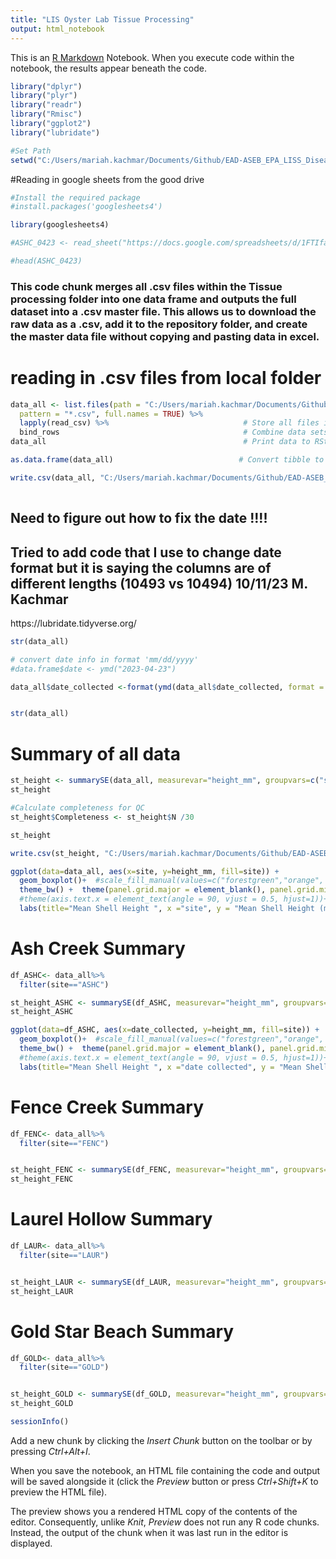 ```yaml
---
title: "LIS Oyster Lab Tissue Processing"
output: html_notebook
---
```


This is an [R Markdown](http://rmarkdown.rstudio.com) Notebook. When you execute code within the notebook, the results appear beneath the code. 


```r
library("dplyr")                                    
library("plyr")                                     
library("readr")             
library("Rmisc")
library("ggplot2")
library("lubridate")
```

```r
#Set Path
setwd("C:/Users/mariah.kachmar/Documents/Github/EAD-ASEB_EPA_LISS_Disease_Surveillance/Lab_Data_TissueProcessing")
```

#Reading in google sheets from the good drive

```r
#Install the required package
#install.packages('googlesheets4')

library(googlesheets4)
```

```r
#ASHC_0423 <- read_sheet("https://docs.google.com/spreadsheets/d/1FTIfau5DBKxqmWdYpQB--2qYXgYGwsqRw3Qxy7Zi7Wk/edit?usp=drive_link")
```

```r
#head(ASHC_0423)
```

### This code chunk merges all .csv files within the Tissue processing folder into one data frame and outputs the full dataset into a .csv master file. This allows us to download the raw data as a .csv, add it to the repository folder, and create the master data file without copying and pasting data in excel.
# reading in .csv files from local folder
```r
data_all <- list.files(path = "C:/Users/mariah.kachmar/Documents/Github/EAD-ASEB_EPA_LISS_Disease_Surveillance/Lab_Data_TissueProcessing/Files_by_Month",                           # Identify all CSV files
  pattern = "*.csv", full.names = TRUE) %>% 
  lapply(read_csv) %>%                              # Store all files in list
  bind_rows                                         # Combine data sets into one data set 
data_all                                            # Print data to RStudio console

as.data.frame(data_all)                            # Convert tibble to data.frame

write.csv(data_all, "C:/Users/mariah.kachmar/Documents/Github/EAD-ASEB_EPA_LISS_Disease_Surveillance/Lab_Data_TissueProcessing\\All_tissue_processing_data.csv", row.names=FALSE)
 
```


## Need to figure out how to fix the date !!!!
## Tried to add code that I use to change date format but it is saying the columns are of different lengths (10493 vs 10494) 10/11/23 M. Kachmar
 https://lubridate.tidyverse.org/
```r
str(data_all)

# convert date info in format 'mm/dd/yyyy'
#data.frame$date <- ymd("2023-04-23")

data_all$date_collected <-format(ymd(data_all$date_collected, format = "%m-%d-%Y"))


str(data_all)

```


# Summary of all data 
```r
st_height <- summarySE(data_all, measurevar="height_mm", groupvars=c("site", "date_collected"))
st_height 

#Calculate completeness for QC
st_height$Completeness <- st_height$N /30

st_height

write.csv(st_height, "C:/Users/mariah.kachmar/Documents/Github/EAD-ASEB_EPA_LISS_Disease_Surveillance/Lab_Data_TissueProcessing\\Completeness_tissue_processing_data.csv", row.names=FALSE)
```
```r
ggplot(data=data_all, aes(x=site, y=height_mm, fill=site)) +
  geom_boxplot()+  #scale_fill_manual(values=c("forestgreen","orange", "purple"))+
  theme_bw() +  theme(panel.grid.major = element_blank(), panel.grid.minor = element_blank())+ 
  #theme(axis.text.x = element_text(angle = 90, vjust = 0.5, hjust=1))+
  labs(title="Mean Shell Height ", x ="site", y = "Mean Shell Height (mm)")
```


# Ash Creek Summary
```r
df_ASHC<- data_all%>%
  filter(site=="ASHC")

st_height_ASHC <- summarySE(df_ASHC, measurevar="height_mm", groupvars=c("date_collected"))
st_height_ASHC
```


```r
ggplot(data=df_ASHC, aes(x=date_collected, y=height_mm, fill=site)) +
  geom_boxplot()+  #scale_fill_manual(values=c("forestgreen","orange", "purple"))+
  theme_bw() +  theme(panel.grid.major = element_blank(), panel.grid.minor = element_blank())+ 
  #theme(axis.text.x = element_text(angle = 90, vjust = 0.5, hjust=1))+
  labs(title="Mean Shell Height ", x ="date collected", y = "Mean Shell Height (mm)")
```
# Fence Creek Summary
```r
df_FENC<- data_all%>%
  filter(site=="FENC")


st_height_FENC <- summarySE(df_FENC, measurevar="height_mm", groupvars=c("date_collected"))
st_height_FENC 

```

# Laurel Hollow Summary
```r
df_LAUR<- data_all%>%
  filter(site=="LAUR")


st_height_LAUR <- summarySE(df_LAUR, measurevar="height_mm", groupvars=c("date_collected"))
st_height_LAUR 

```

# Gold Star Beach Summary
```r
df_GOLD<- data_all%>%
  filter(site=="GOLD")


st_height_GOLD <- summarySE(df_GOLD, measurevar="height_mm", groupvars=c("date_collected"))
st_height_GOLD 

```

```r
sessionInfo()
```


Add a new chunk by clicking the *Insert Chunk* button on the toolbar or by pressing *Ctrl+Alt+I*.

When you save the notebook, an HTML file containing the code and output will be saved alongside it (click the *Preview* button or press *Ctrl+Shift+K* to preview the HTML file).

The preview shows you a rendered HTML copy of the contents of the editor. Consequently, unlike *Knit*, *Preview* does not run any R code chunks. Instead, the output of the chunk when it was last run in the editor is displayed.
